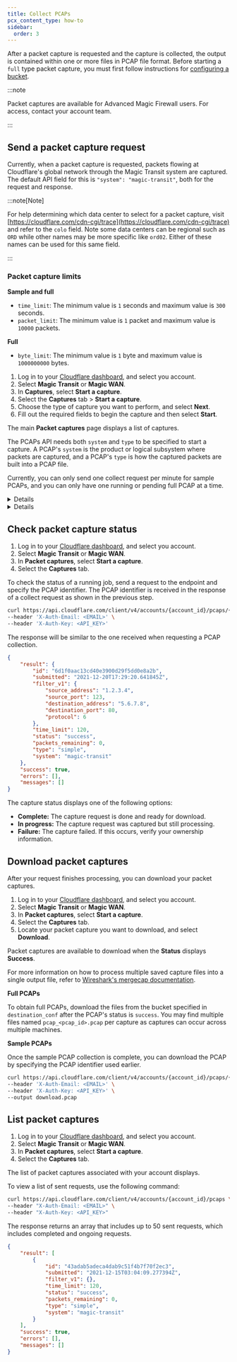 ```yaml
---
title: Collect PCAPs
pcx_content_type: how-to
sidebar:
  order: 3
---
```



After a <GlossaryTooltip term="data packet">packet</GlossaryTooltip> capture is requested and the capture is collected, the output is contained within one or more files in PCAP file format. Before starting a `full` type packet capture, you must first follow instructions for [configuring a bucket](/magic-firewall/packet-captures/pcaps-bucket-setup/).

:::note

Packet captures are available for Advanced Magic Firewall users. For access, contact your account team.

:::

## Send a packet capture request

Currently, when a packet capture is requested, packets flowing at Cloudflare's global network through the Magic Transit system are captured. The default API field for this is `"system": "magic-transit"`, both for the request and response.

:::note[Note]

For help determining which data center to select for a packet capture, visit [https://cloudflare.com/cdn-cgi/trace](https://cloudflare.com/cdn-cgi/trace) and refer to the `colo` field. Note some data centers can be regional such as `ORD` while other names may be more specific like `ord02`. Either of these names can be used for this same field.

:::

### Packet capture limits

**Sample and full**

- `time_limit`: The minimum value is `1` seconds and maximum value is `300` seconds.
- `packet_limit`: The minimum value is `1` packet and maximum value is `10000` packets.

**Full**

- `byte_limit`: The minimum value is `1` byte and maximum value is `1000000000` bytes.

<Tabs syncKey="dashPlusAPI"> <TabItem label="Dashboard">

1. Log in to your [Cloudflare dashboard](https://dash.cloudflare.com/login), and select you account.
2. Select **Magic Transit** or **Magic WAN**.
3. In **Captures**, select **Start a capture**.
4. Select the **Captures** tab > **Start a capture**.
5. Choose the type of capture you want to perform, and select **Next**.
6. Fill out the required fields to begin the capture and then select **Start**.

The main **Packet captures** page displays a list of captures.

</TabItem> <TabItem label="API">

The PCAPs API needs both `system` and `type` to be specified to start a capture. A PCAP's `system` is the product or logical subsystem where packets are captured, and a PCAP's `type` is how the captured packets are built into a PCAP file.

Currently, you can only send one collect request per minute for sample PCAPs, and you can only have one running or pending full PCAP at a time.

<Details header="Full PCAP">

For full PCAP requests, refer to the required parameters listed at [Create full PCAP requests](/api/operations/magic-pcap-collection-create-pcap-request). Note that full packet captures require two more parameters than sample packets.

The full PCAP request endpoint also contains optional fields you can use to limit the amount of packets captured. Both full and sample packet requests contain an optional `filter_v1` parameter you can use to filter packets by IPv4 Source address, for example. For a full list of the filter options, refer to the parameter lists above.

Leave `filter_v1` empty to collect all packets without any filtering.

```bash title="Full PCAP example request"
curl https://api.cloudflare.com/client/v4/accounts/{account_id}/pcaps \
--header "X-Auth-Email: <EMAIL>" \
--header "X-Auth-Key: <API_KEY>" \
--header "Content-Type: application/json" \
--data '{
  "filter_v1": {},
  "time_limit": 300,
  "packet_limit": 10000,
  "byte_limit": 100000000,
  "type": "full",
  "colo": "ORD",
  "system": "magic-transit",
  "destination_conf": "${BUCKET}"
}'
```

While the collection is in progress, the response returns the `status` field as `pending`. You must wait for the PCAP collection to complete before downloading the file. When the PCAP is ready to download, the status changes to `success`.

```json title="Full PCAP example response"
{
	"result": {
		"id": "7d7c88382f0b4d5daa9587aa45a1a877",
		"submitted": "2022-06-02T18:38:22.269047Z",
		"filter_v1": {},
		"time_limit": 300,
		"status": "pending",
		"type": "full",
		"system": "magic-transit",
		"packet_limit": 10000,
		"byte_limit": 100000000,
		"colo": "ORD",
		"destination_conf": "gs://test-magic-pcaps"
	},
	"success": true,
	"errors": [],
	"messages": []
}
```

</Details>

<Details header="Sample PCAP">

To create a sample PCAP request, send a JSON body with the required parameter listed at [Create sample PCAP request](/api/operations/magic-pcap-collection-create-pcap-request).

Leave `filter_v1` to collect all packets without any filtering.

```bash title="Sample PCAP example request"
curl https://api.cloudflare.com/client/v4/accounts/{account_id}/pcaps \
--header "X-Auth-Email: <EMAIL>" \
--header "X-Auth-Key: <API_KEY>" \
--header "Content-Type: application/json" \
--data '{
  "filter_v1": {
    "source_address": "1.2.3.4",
    "source_port": 123,
    "destination_address": "5.6.7.8",
    "destination_port": 80,
    "protocol": 6
  },
  "time_limit": 300,
  "packet_limit": 10000,
  "type": "simple",
  "system": "magic-transit"
}'
```

The response is a JSON body that contains the details of the job running to build the packet capture. The response contains a unique identifier for the packet capture request along with the details sent in the request.

```json title="Sample PCAP example response"
{
	"result": {
		"id": "6d1f0aac13cd40e3900d29f5dd0e8a2b",
		"submitted": "2021-12-20T17:29:20.641845Z",
		"filter_v1": {
			"source_address": "1.2.3.4",
			"source_port": 123,
			"destination_address": "5.6.7.8",
			"destination_port": 80,
			"protocol": 6
		},
		"time_limit": 60,
		"status": "pending",
		"packets_remaining": 0,
		"type": "simple",
		"system": "magic-transit"
	},
	"success": true,
	"errors": [],
	"messages": []
}
```

</Details>

</TabItem> </Tabs>

## Check packet capture status

<Tabs syncKey="dashPlusAPI"> <TabItem label="Dashboard">

1. Log in to your [Cloudflare dashboard](https://dash.cloudflare.com/login), and select you account.
2. Select **Magic Transit** or **Magic WAN**.
3. In **Packet captures**, select **Start a capture**.
4. Select the **Captures** tab.

</TabItem> <TabItem label="API">

To check the status of a running job, send a request to the endpoint and specify the PCAP identifier. The PCAP identifier is received in the response of a collect request as shown in the previous step.

```bash
curl https://api.cloudflare.com/client/v4/accounts/{account_id}/pcaps/{pcap_id} \
--header 'X-Auth-Email: <EMAIL>' \
--header 'X-Auth-Key: <API_KEY>'
```

The response will be similar to the one received when requesting a PCAP collection.

```json title="Sample PCAP example result"
{
	"result": {
		"id": "6d1f0aac13cd40e3900d29f5dd0e8a2b",
		"submitted": "2021-12-20T17:29:20.641845Z",
		"filter_v1": {
			"source_address": "1.2.3.4",
			"source_port": 123,
			"destination_address": "5.6.7.8",
			"destination_port": 80,
			"protocol": 6
		},
		"time_limit": 120,
		"status": "success",
		"packets_remaining": 0,
		"type": "simple",
		"system": "magic-transit"
	},
	"success": true,
	"errors": [],
	"messages": []
}
```

</TabItem> </Tabs>

The capture status displays one of the following options:

- **Complete:** The capture request is done and ready for download.
- **In progress:** The capture request was captured but still processing.
- **Failure:** The capture failed. If this occurs, verify your ownership information.

## Download packet captures

After your request finishes processing, you can download your packet captures.

<Tabs syncKey="dashPlusAPI"> <TabItem label="Dashboard">

1. Log in to your [Cloudflare dashboard](https://dash.cloudflare.com/login), and select you account.
2. Select **Magic Transit** or **Magic WAN**.
3. In **Packet captures**, select **Start a capture**.
4. Select the **Captures** tab.
5. Locate your packet capture you want to download, and select **Download**.

Packet captures are available to download when the **Status** displays **Success**.

</TabItem> <TabItem label="API">

For more information on how to process multiple saved capture files into a single output file, refer to [Wireshark's mergecap documentation](https://www.wireshark.org/docs/man-pages/mergecap.html).

**Full PCAPs**

To obtain full PCAPs, download the files from the bucket specified in `destination_conf` after the PCAP's status is `success`. You may find multiple files named `pcap_<pcap_id>.pcap` per capture as captures can occur across multiple machines.

**Sample PCAPs**

Once the sample PCAP collection is complete, you can download the PCAP by specifying the PCAP identifier used earlier.

```bash
curl https://api.cloudflare.com/client/v4/accounts/{account_id}/pcaps/{pcap_id}/download \
--header 'X-Auth-Email: <EMAIL>' \
--header 'X-Auth-Key: <API_KEY>' \
--output download.pcap
```

</TabItem> </Tabs>

## List packet captures

<Tabs syncKey="dashPlusAPI"> <TabItem label="Dashboard">

1. Log in to your [Cloudflare dashboard](https://dash.cloudflare.com/login), and select you account.
2. Select **Magic Transit** or **Magic WAN**.
3. In **Packet captures**, select **Start a capture**.
4. Select the **Captures** tab.

The list of packet captures associated with your account displays.

</TabItem> <TabItem label="API">

To view a list of sent requests, use the following command:

```bash title="List request example"
curl https://api.cloudflare.com/client/v4/accounts/{account_id}/pcaps \
--header "X-Auth-Email: <EMAIL>" \
--header "X-Auth-Key: <API_KEY>"
```

The response returns an array that includes up to 50 sent requests, which includes completed and ongoing requests.

```json title="List response example"
{
	"result": [
		{
			"id": "43adab5adeca4dab9c51f4b7f70f2ec3",
			"submitted": "2021-12-15T03:04:09.277394Z",
			"filter_v1": {},
			"time_limit": 120,
			"status": "success",
			"packets_remaining": 0,
			"type": "simple",
			"system": "magic-transit"
		}
	],
	"success": true,
	"errors": [],
	"messages": []
}
```

</TabItem> </Tabs>
